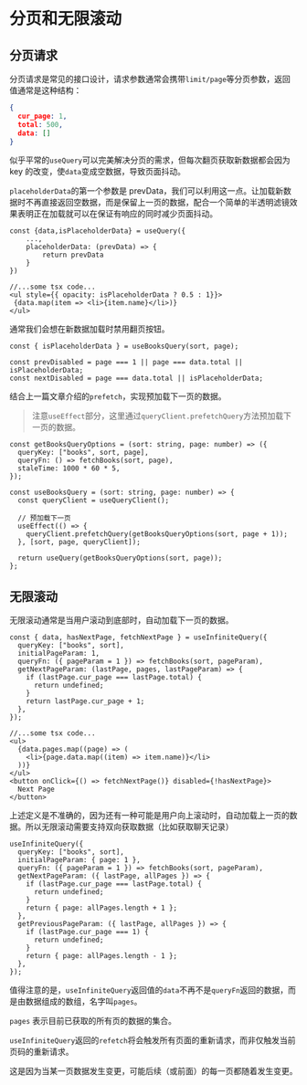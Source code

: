 # 分页和无限滚动

## 分页请求

分页请求是常见的接口设计，请求参数通常会携带`limit/page`等分页参数，返回值通常是这种结构：

```JSON
{
  cur_page: 1,
  total: 500,
  data: []
}
```

似乎平常的`useQuery`可以完美解决分页的需求，但每次翻页获取新数据都会因为 key 的改变，使`data`变成空数据，导致页面抖动。

`placeholderData`的第一个参数是 prevData，我们可以利用这一点。让加载新数据时不再直接返回空数据，而是保留上一页的数据，配合一个简单的半透明滤镜效果表明正在加载就可以在保证有响应的同时减少页面抖动。

```tsx
const {data,isPlaceholderData} = useQuery({
	...,
	placeholderData: (prevData) => {
		return prevData
	}
})

//...some tsx code...
<ul style={{ opacity: isPlaceholderData ? 0.5 : 1}}>
 {data.map(item => <li>{item.name}</li>)}
</ul>
```

通常我们会想在新数据加载时禁用翻页按钮。

```tsx
const { isPlaceholderData } = useBooksQuery(sort, page);

const prevDisabled = page === 1 || page === data.total || isPlaceholderData;
const nextDisabled = page === data.total || isPlaceholderData;
```

结合上一篇文章介绍的`prefetch`，实现预加载下一页的数据。

> 注意`useEffect`部分，这里通过`queryClient.prefetchQuery`方法预加载下一页的数据。

```tsx
const getBooksQueryOptions = (sort: string, page: number) => ({
  queryKey: ["books", sort, page],
  queryFn: () => fetchBooks(sort, page),
  staleTime: 1000 * 60 * 5,
});

const useBooksQuery = (sort: string, page: number) => {
  const queryClient = useQueryClient();

  // 预加载下一页
  useEffect(() => {
    queryClient.prefetchQuery(getBooksQueryOptions(sort, page + 1));
  }, [sort, page, queryClient]);

  return useQuery(getBooksQueryOptions(sort, page));
};
```

## 无限滚动

无限滚动通常是当用户滚动到底部时，自动加载下一页的数据。

```tsx
const { data, hasNextPage, fetchNextPage } = useInfiniteQuery({
  queryKey: ["books", sort],
  initialPageParam: 1,
  queryFn: ({ pageParam = 1 }) => fetchBooks(sort, pageParam),
  getNextPageParam: (lastPage, pages, lastPageParam) => {
    if (lastPage.cur_page === lastPage.total) {
      return undefined;
    }
    return lastPage.cur_page + 1;
  },
});

//...some tsx code...
<ul>
  {data.pages.map((page) => (
    <li>{page.data.map((item) => item.name)}</li>
  ))}
</ul>
<button onClick={() => fetchNextPage()} disabled={!hasNextPage}>
  Next Page
</button>
```

上述定义是不准确的，因为还有一种可能是用户向上滚动时，自动加载上一页的数据。所以无限滚动需要支持双向获取数据（比如获取聊天记录）

```tsx
useInfiniteQuery({
  queryKey: ["books", sort],
  initialPageParam: { page: 1 },
  queryFn: ({ pageParam = 1 }) => fetchBooks(sort, pageParam),
  getNextPageParam: ({ lastPage, allPages }) => {
    if (lastPage.cur_page === lastPage.total) {
      return undefined;
    }
    return { page: allPages.length + 1 };
  },
  getPreviousPageParam: ({ lastPage, allPages }) => {
    if (lastPage.cur_page === 1) {
      return undefined;
    }
    return { page: allPages.length - 1 };
  },
});
```

值得注意的是，`useInfiniteQuery`返回值的`data`不再不是`queryFn`返回的数据，而是由数据组成的数组，名字叫`pages`。

`pages` 表示目前已获取的所有页的数据的集合。

`useInfiniteQuery`返回的`refetch`将会触发所有页面的重新请求，而非仅触发当前页码的重新请求。

这是因为当某一页数据发生变更，可能后续（或前面）的每一页都随着发生变更。
